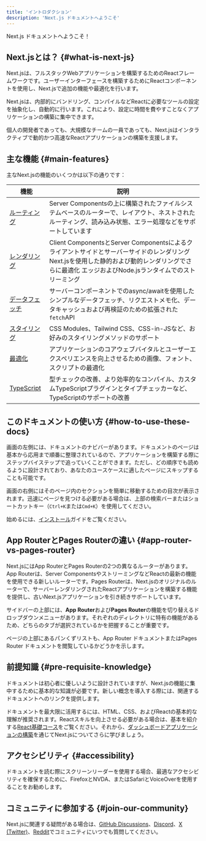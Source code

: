 ```yaml
---
title: 'イントロダクション'
description: 'Next.js ドキュメントへようこそ'
---
```


Next.js ドキュメントへようこそ！

## Next.jsとは？ {#what-is-next-js}

Next.jsは、フルスタックWebアプリケーションを構築するためのReactフレームワークです。ユーザーインターフェースを構築するためにReactコンポーネントを使用し、Next.jsで追加の機能や最適化を行います。

Next.jsは、内部的にバンドリング、コンパイルなどReactに必要なツールの設定を抽象化し、自動的に行います。これにより、設定に時間を費やすことなくアプリケーションの構築に集中できます。

個人の開発者であっても、大規模なチームの一員であっても、Next.jsはインタラクティブで動的かつ高速なReactアプリケーションの構築を支援します。

## 主な機能 {#main-features}

主なNext.jsの機能のいくつかは以下の通りです：

| 機能                                                                      | 説明                                                                                                                                                     |
| ------------------------------------------------------------------------ | -------------------------------------------------------------------------------------------------------------------------------------------------------- |
| [ルーティング](/docs/app/building-your-application/routing)                   | Server Componentsの上に構築されたファイルシステムベースのルーターで、レイアウト、ネストされたルーティング、読み込み状態、エラー処理などをサポートしています                                        |
| [レンダリング](/docs/app/building-your-application/rendering)               | Client ComponentsとServer Componentsによるクライアントサイドとサーバーサイドのレンダリング Next.jsを使用した静的および動的レンダリングでさらに最適化 エッジおよびNode.jsランタイムでのストリーミング |
| [データフェッチ](/docs/app/building-your-application/data-fetching)       | サーバーコンポーネントでのasync/awaitを使用したシンプルなデータフェッチ、リクエストメモ化、データキャッシュおよび再検証のための拡張された`fetch`API                                               |
| [スタイリング](/docs/app/building-your-application/styling)                   | CSS Modules、Tailwind CSS、CSS-in-JSなど、お好みのスタイリングメソッドのサポート                                                                                                                    |
| [最適化](/docs/app/building-your-application/optimizing)          | アプリケーションのコアウェブバイタルとユーザーエクスペリエンスを向上させるための画像、フォント、スクリプトの最適化                                                                                |
| [TypeScript](/docs/app/building-your-application/configuring/typescript) | 型チェックの改善、より効率的なコンパイル、カスタムTypeScriptプラグインとタイプチェッカーなど、TypeScriptのサポートの改善                                                                            |

## このドキュメントの使い方 {#how-to-use-these-docs}

画面の左側には、ドキュメントのナビバーがあります。ドキュメントのページは基本から応用まで順番に整理されているので、アプリケーションを構築する際にステップバイステップで追っていくことができます。ただし、どの順序でも読めるように設計されており、あなたのユースケースに適したページにスキップすることも可能です。

画面の右側にはそのページ内のセクションを簡単に移動するための目次が表示されます。迅速にページを見つける必要がある場合は、上部の検索バーまたはショートカットキー（`Ctrl+K`または`Cmd+K`）を使用してください。

始めるには、[インストール](/docs/getting-started/installation)ガイドをご覧ください。

## App RouterとPages Routerの違い {#app-router-vs-pages-router}

Next.jsにはApp RouterとPages Routerの2つの異なるルーターがあります。App Routerは、Server ComponentsやストリーミングなどReactの最新の機能を使用できる新しいルーターです。Pages Routerは、Next.jsのオリジナルのルーターで、サーバーレンダリングされたReactアプリケーションを構築する機能を提供し、古いNext.jsアプリケーションを引き続きサポートしています。

サイドバーの上部には、**App Router**および**Pages Router**の機能を切り替えるドロップダウンメニューがあります。それぞれのディレクトリに特有の機能があるため、どちらのタブが選択されているかを把握することが重要です。

ページの上部にあるパンくずリストも、App Router ドキュメントまたはPages Router ドキュメントを閲覧しているかどうかを示します。

## 前提知識 {#pre-requisite-knowledge}

ドキュメントは初心者に優しいように設計されていますが、Next.jsの機能に集中するために基本的な知識が必要です。新しい概念を導入する際には、関連するドキュメントへのリンクを提供します。

ドキュメントを最大限に活用するには、HTML、CSS、およびReactの基本的な理解が推奨されます。Reactスキルを向上させる必要がある場合は、基本を紹介する[React基礎コース](https://nextjs.org/learn/react-foundations)をご覧ください。それから、[ダッシュボードアプリケーションの構築](https://nextjs.org/learn/dashboard-app)を通じてNext.jsについてさらに学びましょう。

## アクセシビリティ {#accessibility}

ドキュメントを読む際にスクリーンリーダーを使用する場合、最適なアクセシビリティを確保するために、FirefoxとNVDA、またはSafariとVoiceOverを使用することをお勧めします。

## コミュニティに参加する {#join-our-community}

Next.jsに関連する疑問がある場合は、[GitHub Discussions](https://github.com/vercel/next.js/discussions)、[Discord](https://discord.com/invite/bUG2bvbtHy)、[X (Twitter)](https://x.com/nextjs)、[Reddit](https://www.reddit.com/r/nextjs)でコミュニティにいつでも質問してください。